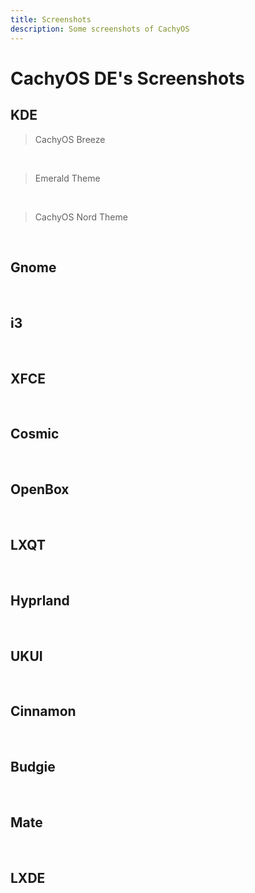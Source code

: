 ```yaml
---
title: Screenshots
description: Some screenshots of CachyOS
---
```



# CachyOS DE's Screenshots

## KDE

> CachyOS Breeze

<br />
<ImageComponent imgsrc={import('~/assets/images/plasma-default.png')} />

> Emerald Theme

<br />
<MultipleImageComponent
  images={[
    import('~/assets/images/emerald1920x180guest1.png'),
    import('~/assets/images/emerald1920x180guest3.png'),
    import('~/assets/images/emerald1920x180guest4.png'),
  ]}
/>

> CachyOS Nord Theme

<br />
<MultipleImageComponent
  images={[
    import('~/assets/images/nord1920x180guest1.png'),
    import('~/assets/images/nord1920x180guest.png'),
    import('~/assets/images/nord1920x180guest2.png'),
    import('~/assets/images/nord1920x180guest3.png'),
    import('~/assets/images/nord1920x180guest4.png'),
  ]}
/>

## Gnome

<br />
<MultipleImageComponent
  images={[
    import('~/assets/images/gnome.png'),
    import('~/assets/images/gnome1.png'),
  ]}
/>

## i3

<br />
<ImageComponent imgsrc={import('~/assets/images/i3.png')} />

## XFCE

<br />
<ImageComponent imgsrc={import('~/assets/images/xfce.png')} />

## Cosmic

<br />
<ImageComponent imgsrc={import('~/assets/images/cosmic.png')} />

## OpenBox

<br />
<ImageComponent imgsrc={import('~/assets/images/openbox.png')} />

## LXQT

<br />
<ImageComponent imgsrc={import('~/assets/images/lxqt.png')} />

## Hyprland

<br />
<ImageComponent imgsrc={import('~/assets/images/hyprland1.png')} />

## UKUI

<br />
<ImageComponent imgsrc={import('~/assets/images/ukui.png')} />

## Cinnamon

<br />
<ImageComponent imgsrc={import('~/assets/images/cinnamon.png')} />

## Budgie

<br />
<ImageComponent imgsrc={import('~/assets/images/budgie.png')} />

## Mate

<br />
<ImageComponent imgsrc={import('~/assets/images/mate.png')} />

## LXDE

<br />
<ImageComponent imgsrc={import('~/assets/images/lxde.png')} />
